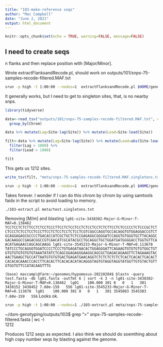 ```yaml
---
title: "103-make-reference seqs"
author: "Mac Campbell"
date: "June 2, 2021"
output: html_document
---
```


```r
knitr::opts_chunk$set(echo = TRUE, warning=FALSE, message=FALSE)
```


## I need to create seqs

n flanks and then replace position with [Major/Minor].     

Wrote extractFlanksandRecode.pl, should work on outputs/101/snps-75-samples-recode-filtered.MAF.txt

```sh
srun -p high -t 1:00:00 --nodes=1  extractFlanksandRecode.pl $HOME/genomes/hypomesus-20210204/Hyp_tra_F_20210204.fa outputs/101/snps-75-samples-recode-filtered.MAF.txt >> outputs/103/snps-75-samples-recode-filtered.fasta
```

It generally works, but I need to get to singleton sites, that, is no nearby snps.

```r
library(tidyverse)
```

```r
data<-read_tsv("outputs/101/snps-75-samples-recode-filtered.MAF.txt", col_names = c("Chrom","Site","Major","Minor","MAF")) %>%
  group_by(Chrom)
```

```r
data %>% mutate(Lag=Site-lag(Site)) %>% mutate(Lead=Site-lead(Site))
```


```r
filt<-data %>% mutate(Lag=Site-lag(Site)) %>% mutate(Lead=abs(Site-lead(Site))) %>% 
  filter(Lag > 1000) %>%
  filter(Lead > 1000)

filt
```

This gets us 1212 sites.

```r
write_tsv(filt, "meta/snps-75-samples-recode-filtered.MAF.singletons.txt", col_names = FALSE)
```

```sh
srun -p high -t 1:00:00 --nodes=1  extractFlanksandRecode.pl $HOME/genomes/hypomesus-20210204/Hyp_tra_F_20210204.fa $HOME/dsm-genotyping/meta/snps-75-samples-recode-filtered.MAF.singletons.txt > outputs/103/snps-75-samples-recode-filtered.fasta
```

Takes forever.   I wonder if I can do this chrom by chrom by using samtools faidx in the script to avoid loading to memory.

```sh
./103-extract.pl meta/test.singletons.txt
```

Removing [M/m] and blasting
`lg01-site-3438302-Major-G-Minor-T-MAF=0.138462
TCCTCCTCTCTTCCTCTCCTCCCTTCCTCTCCTCCTCTCCTCCTCTCTTCCTCTCCCCCTCTCCCGCTCTCTCCCTCTCCTCCTCCCTTCCTCTCCTCCTCTCCTCGTCGGCCAGGTGCCACAGGTGTGGAGGACCGTCTGCAGGAGAGCGCCCCTGACACCATCGCTGCTCTCCGAGAGGCGGGGATCCAGGTGTGGGTGCTTACAGGCGACAAGGCCGAGACGGCCGTCAACATCGCATACGCCTGCAGGCTGCTGGATGATGGGGACCTGGTGTTCAACATGAGAACCAGCAGCAAGG
lg01-site-3545233-Major-G-Minor-T-MAF=0.113678
TATCCCTGCAGGGTGGATCCCCTCCCTGTGAGATAACACTGGAGGGATTCAGAAGTGTGTGTGTGGCTGTGTGTGTGTGTGTGTAAATATATCTCAGCGGAGAGGGAAGGCAGCGCTGAGACAGAAGTTCTAGAAAGTACAACTGAAGCTGCCATTAATGTGTGTGACTGAGATGAACAGGTCTCTCTCTCTCTCACTCACACTCACACTCACACACAAACCCACCTTCACACTTCACACACATACAGGGTAGTGTAGGTAGGTATGGTTGTGTACTGTTGTGGTGTTCCATACAAGTTTG`

`(base) maccamp\@farm:~/genomes/hypomesus-20210204$ blastn -query test.fasta -db lg01.fasta -outfmt 6 | sort -k 3 -n
lg01-site-3438302-Major-G-Minor-T-MAF=0.138462	lg01	100.000	301	0	0	1	301	3438152	3438452	7.60e-159	556
lg01-site-3545233-Major-G-Minor-T-MAF=0.113678	lg01	100.000	301	0	0	1	301	3545083	3545383	7.60e-159	556
`
Looks ok.

```sh
srun -p high -t 1:00:00 --nodes=1 ./103-extract.pl meta/snps-75-samples-recode-filtered.MAF.singletons.txt  > outputs/103/snps-75-samples-recode-filtered.fasta
```

~/dsm-genotyping/outputs/103$ grep ">" snps-75-samples-recode-filtered.fasta | wc -l      
1212

Produces 1212 seqs as expected. I also think we should do soemthing about high copy number seqs by blasting against the genome.

